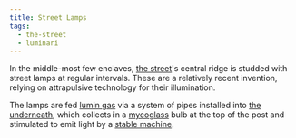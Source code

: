 ```yaml
---
title: Street Lamps
tags:
  - the-street
  - luminari
---
```

In the middle-most few enclaves, [the street](lore:the-street)'s central ridge
is studded with street lamps at regular intervals. These are a relatively
recent invention, relying on attrapulsive technology for their illumination.

The lamps are fed [lumin gas](lore:lumin) via a system of pipes installed into
[the underneath](lore:the-underneath), which collects in a
[mycoglass](lore:products-of-the-bridgehand#mycoglass) bulb at the top of the
post and stimulated to emit light by a [stable machine](lore:stable-machines).
